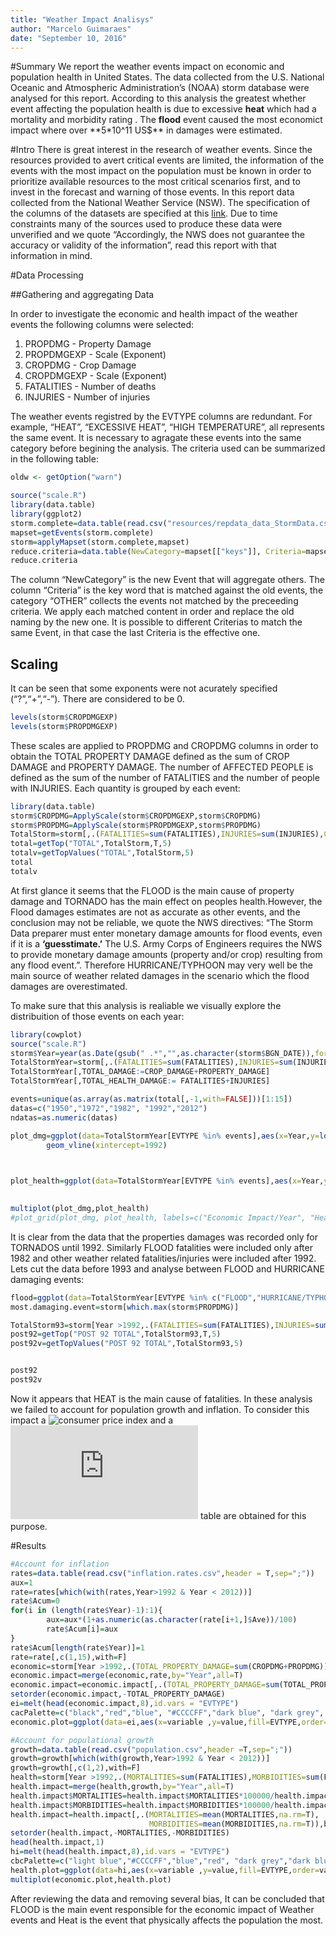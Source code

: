 ```yaml
---
title: "Weather Impact Analisys"
author: "Marcelo Guimaraes"
date: "September 10, 2016"
---
```


#Summary
We report the weather events impact on economic and population health in United States. The data collected from the U.S. National Oceanic and Atmospheric Administration's (NOAA) storm database were analysed for this report.  According to this analysis the greatest whether event affecting the population health is due to excessive **heat** which had a mortality and morbidity rating  .
The **flood** event caused the most economict impact where over **5*10^11 US$** in damages were estimated.

#Intro
There is great interest in the research of weather events. Since the resources provided to avert critical events are limited, the information of the events with the most impact on the population must be known in order to prioritize available resources to the most critical scenarios first, and to invest in the forecast and warning of those events. In this report data collected from the 
National Weather Service (NSW). The specification of the columns of the datasets are specified at this [link](http://www1.ncdc.noaa.gov/pub/data/swdi/stormevents/csvfiles/Storm-Data-Export-Format.docx). Due to time constraints many of the sources used to produce these data were unverified and we quote 
"Accordingly, the NWS does not guarantee the accuracy
or validity of the information", read this report with that information in mind.

#Data Processing


##Gathering and aggregating Data

In order to investigate the economic and health impact of the weather events the following columns were selected: 

1. PROPDMG  - Property Damage
2. PROPDMGEXP - Scale (Exponent)
3. CROPDMG - Crop Damage 
4. CROPDMGEXP - Scale (Exponent)
5. FATALITIES - Number of deaths
6. INJURIES - Number of injuries 

The weather events registred by the EVTYPE columns are redundant. For example, "HEAT", "EXCESSIVE HEAT", "HIGH TEMPERATURE", all represents the same event. It is necessary to agragate these events into the same category before begining the analysis. The criteria used can be summarized in the following table:
```r
oldw <- getOption("warn")

source("scale.R")
library(data.table)
library(ggplot2)
storm.complete=data.table(read.csv("resources/repdata_data_StormData.csv"))
mapset=getEvents(storm.complete)
storm=applyMapset(storm.complete,mapset)
reduce.criteria=data.table(NewCategory=mapset[["keys"]], Criteria=mapset[["labels"]])
reduce.criteria
```
The column "NewCategory" is the new Event that will aggregate others. The column "Criteria" is the key word that is matched against the old events, the category "OTHER" collects the events not matched by the preceeding criteria. We apply each matched content in order and replace the old naming by the new one. It is possible to different Criterias to match the same Event, in that case the last Criteria is the effective one.

## Scaling
It can be seen that some exponents were not acurately specified ("?","+","-"). There are considered to be 0.
```r
levels(storm$CROPDMGEXP)
levels(storm$PROPDMGEXP)
```

These scales are applied to PROPDMG and CROPDMG columns in order to obtain the TOTAL PROPERTY DAMAGE defined as the sum of CROP DAMAGE and PROPERTY DAMAGE.
The number of AFFECTED PEOPLE is defined as the sum of the number of FATALITIES and the number of people with INJURIES. Each quantity is grouped by each event:
```r
library(data.table)
storm$CROPDMG=ApplyScale(storm$CROPDMGEXP,storm$CROPDMG)
storm$PROPDMG=ApplyScale(storm$PROPDMGEXP,storm$PROPDMG)
TotalStorm=storm[,.(FATALITIES=sum(FATALITIES),INJURIES=sum(INJURIES),CROP_DAMAGE=sum(CROPDMG),PROPERTY_DAMAGE=sum(PROPDMG)),by=EVTYPE]
total=getTop("TOTAL",TotalStorm,T,5)
totalv=getTopValues("TOTAL",TotalStorm,5)
total
totalv
```

At first glance it seems that the FLOOD is the main cause of property damage and TORNADO has the main effect on peoples health.However, the Flood damages estimates are not as accurate as other events, and the conclusion may not be reliable, we quote the NWS directives: 
"The Storm Data preparer must enter monetary damage amounts for flood events, even if it is a 
**'guesstimate.'**  The U.S. Army Corps of Engineers requires the NWS to provide monetary 
damage amounts (property and/or crop) resulting from any flood event. 
". Therefore HURRICANE/TYPHOON may very well be the main source of weather related damages in the scenario which the flood damages are overestimated. 

To make sure that this analysis is realiable we visually explore the distribuition of those events on each year:
```r
library(cowplot)
source("scale.R")
storm$Year=year(as.Date(gsub(" .*","",as.character(storm$BGN_DATE)),format="%m/%d/%Y"))
TotalStormYear=storm[,.(FATALITIES=sum(FATALITIES),INJURIES=sum(INJURIES),CROP_DAMAGE=sum(CROPDMG),PROPERTY_DAMAGE=sum(PROPDMG)),by=.(EVTYPE,Year)]
TotalStormYear[,TOTAL_DAMAGE:=CROP_DAMAGE+PROPERTY_DAMAGE]
TotalStormYear[,TOTAL_HEALTH_DAMAGE:= FATALITIES+INJURIES]

events=unique(as.array(as.matrix(total[,-1,with=FALSE]))[1:15])
datas=c("1950","1972","1982", "1992","2012")
ndatas=as.numeric(datas)

plot_dmg=ggplot(data=TotalStormYear[EVTYPE %in% events],aes(x=Year,y=log(1+TOTAL_DAMAGE),colour=EVTYPE))+geom_point()+ylab("LOG(1+TOTAL DAMAGE (US$))")+scale_x_continuous(breaks=ndatas,labels=datas)+
        geom_vline(xintercept=1992)


        
plot_health=ggplot(data=TotalStormYear[EVTYPE %in% events],aes(x=Year,y=log(1+TOTAL_HEALTH_DAMAGE),colour=EVTYPE))+geom_point()+scale_x_continuous(breaks=ndatas,labels=datas)+geom_vline(xintercept=1982)+geom_vline(xintercept=1992)+ylab("LOG(1+# PEOPLE KILLED/INJURIED)")
        

multiplot(plot_dmg,plot_health)
#plot_grid(plot_dmg, plot_health, labels=c("Economic Impact/Year", "Health Impact/Year"), ncol = 2, nrow = 1)
```

It is clear from the data that the properties damages was recorded only for TORNADOS until 1992. Similarly FLOOD fatalities were included only after 1982 and other weather related fatalities/injuries were included after 1992. Lets cut the data before 1993 and analyse between FLOOD and HURRICANE damaging events:

```r
flood=ggplot(data=TotalStormYear[EVTYPE %in% c("FLOOD","HURRICANE/TYPHOON","TORNADO") & Year>1992],aes(x=Year,y=TOTAL_DAMAGE,colour=EVTYPE))+geom_line()+ylab("TOTAL DAMAGE (US$)")+geom_point()
most.damaging.event=storm[which.max(storm$PROPDMG)]

```

```r
TotalStorm93=storm[Year >1992,.(FATALITIES=sum(FATALITIES),INJURIES=sum(INJURIES),CROP_DAMAGE=sum(CROPDMG),PROPERTY_DAMAGE=sum(PROPDMG)),by=EVTYPE]
post92=getTop("POST 92 TOTAL",TotalStorm93,T,5)
post92v=getTopValues("POST 92 TOTAL",TotalStorm93,5)


post92
post92v
```

Now it appears that HEAT is the main cause of fatalities. In these analysis we failed to account for population growth and inflation. To consider this impact a ![consumer price index](http://www.usinflationcalculator.com/inflation/historical-inflation-rates/) and a ![population](http://www.census.gov/population/international/data/idb/region.php) table are obtained for this purpose.

#Results

```r
#Account for inflation
rates=data.table(read.csv("inflation.rates.csv",header = T,sep=";"))
aux=1
rate=rates[which(with(rates,Year>1992 & Year < 2012))]
rate$Acum=0
for(i in (length(rate$Year)-1):1){
        aux=aux*(1+as.numeric(as.character(rate[i+1,]$Ave))/100)
        rate$Acum[i]=aux
}
rate$Acum[length(rate$Year)]=1
rate=rate[,c(1,15),with=F]
economic=storm[Year >1992,.(TOTAL_PROPERTY_DAMAGE=sum(CROPDMG+PROPDMG)),by=.(EVTYPE,Year)]
economic.impact=merge(economic,rate,by="Year",all=T)
economic.impact=economic.impact[,.(TOTAL_PROPERTY_DAMAGE=sum(TOTAL_PROPERTY_DAMAGE*Acum)),by=EVTYPE]
setorder(economic.impact,-TOTAL_PROPERTY_DAMAGE)
ei=melt(head(economic.impact,8),id.vars = "EVTYPE")
cacPalette=c("black","red","blue", "#CCCCFF","dark blue", "dark grey", "cyan", "yellow")
economic.plot=ggplot(data=ei,aes(x=variable ,y=value,fill=EVTYPE,order=value)) + geom_bar(stat="identity")+scale_fill_manual(values=cacPalette)+ylab("Acumulated Damages (values in US$ corrected to 2011)")+xlab("")+ggtitle("Total Acumulated Damage by Weather Event")

#Account for populational growth
growth=data.table(read.csv("population.csv",header =T,sep=";"))
growth=growth[which(with(growth,Year>1992 & Year < 2012))]
growth=growth[,c(1,2),with=F]
health=storm[Year >1992,.(MORTALITIES=sum(FATALITIES),MORBIDITIES=sum(FATALITIES+INJURIES)),by=.(EVTYPE,Year)]
health.impact=merge(health,growth,by="Year",all=T)
health.impact$MORTALITIES=health.impact$MORTALITIES*100000/health.impact$Population
health.impact$MORBIDITIES=health.impact$MORBIDITIES*100000/health.impact$Population
health.impact=health.impact[,.(MORTALITIES=mean(MORTALITIES,na.rm=T),
                               MORBIDITIES=mean(MORBIDITIES,na.rm=T)),by=EVTYPE]
setorder(health.impact,-MORTALITIES,-MORBIDITIES)
head(health.impact,1)
hi=melt(head(health.impact,8),id.vars = "EVTYPE")
cbcPalette=c("light blue","#CCCCFF","blue","red", "dark grey","dark blue",  "cyan", "yellow")
health.plot=ggplot(data=hi,aes(x=variable ,y=value,fill=EVTYPE,order=value)) + geom_bar(stat="identity")+scale_fill_manual(values=cbcPalette)+ylab("# of People (per 100000)")+xlab("")+ggtitle("Time Average of Mortality and Morbidity per Weather Event")
multiplot(economic.plot,health.plot)
```   

After reviewing the data and removing several bias, It can be concluded that FLOOD is the main event responsible for the economic impact of Weather events and Heat is the event that physically affects the population the most. 